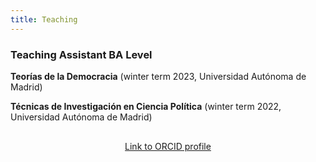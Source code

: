 ```yaml
---
title: Teaching
---
```


### Teaching Assistant BA Level

**Teorías de la Democracia** (winter term 2023, Universidad Autónoma de Madrid)

**Técnicas de Investigación en Ciencia Política** (winter term 2022, Universidad Autónoma de Madrid)


```{=html}
<div  style="margin: 30px; text-align: center;">
<a class="btn btn-primary" href="https://orcid.org/0000-0002-2941-0332" role="button" target="_blank" style="padding: 15px 30px;">Link to ORCID profile</a>
</div>
```